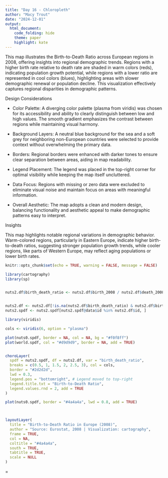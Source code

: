 ```yaml
---
title: "Day 16 - Chloropleth"
author: "Macy Trout"
date: "2024-12-01"
output:
  html_document:
    code_folding: hide
    theme: paper
    highlight: kate
---
```


This map illustrates the Birth-to-Death Ratio across European regions in 2008, offering insights into regional demographic trends. Regions with a higher birth rate relative to death rate are shaded in warm colors (reds), indicating population growth potential, while regions with a lower ratio are represented in cool colors (blues), highlighting areas with slower demographic renewal or population decline. This visualization effectively captures regional disparities in demographic patterns.

Design Considerations

- Color Palette: A diverging color palette (plasma from viridis) was chosen for its accessibility and ability to clearly distinguish between low and high values. The smooth gradient emphasizes the contrast between regions while maintaining visual harmony.

- Background Layers: A neutral blue background for the sea and a soft grey for neighboring non-European countries were selected to provide context without overwhelming the primary data.

- Borders: Regional borders were enhanced with darker tones to ensure clear separation between areas, aiding in map readability.

- Legend Placement: The legend was placed in the top-right corner for optimal visibility while keeping the map itself uncluttered.

- Data Focus: Regions with missing or zero data were excluded to eliminate visual noise and maintain focus on areas with meaningful information.

- Overall Aesthetic: The map adopts a clean and modern design, balancing functionality and aesthetic appeal to make demographic patterns easy to interpret.

Insights

This map highlights notable regional variations in demographic behavior. Warm-colored regions, particularly in Eastern Europe, indicate higher birth-to-death ratios, suggesting stronger population growth trends, while cooler regions, like parts of Western Europe, may reflect aging populations or lower birth rates.

```r
knitr::opts_chunk$set(echo = TRUE, warning = FALSE, message = FALSE)
```


```r
library(cartography)
library(sp)


nuts2.df$birth_death_ratio <- nuts2.df$birth_2008 / nuts2.df$death_2008


nuts2.df <- nuts2.df[!is.na(nuts2.df$birth_death_ratio) & nuts2.df$birth_death_ratio > 0, ]
nuts2.spdf <- nuts2.spdf[nuts2.spdf@data$id %in% nuts2.df$id, ]

library(viridis)

cols <- viridis(6, option = "plasma")

plot(nuts0.spdf, border = NA, col = NA, bg = "#f0f8ff")
plot(world.spdf, col = "#d9d9d9", border = NA, add = TRUE) 


choroLayer(
  spdf = nuts2.spdf, df = nuts2.df, var = "birth_death_ratio",
  breaks = c(0.5, 1, 1.5, 2, 2.5, 3), col = cols,
  border = "#2d2d2d",
  lwd = 0.3,
  legend.pos = "bottomright", # Legend moved to top-right
  legend.title.txt = "Birth-to-Death Ratio",
  legend.values.rnd = 2, add = TRUE
)

plot(nuts0.spdf, border = "#4a4a4a", lwd = 0.8, add = TRUE)



layoutLayer(
  title = "Birth-to-Death Ratio in Europe (2008)",
  author = "Source: Eurostat, 2008 | Visualization: cartography",
  frame = TRUE,
  col = NA,
  coltitle = "#4a4a4a",
  south = TRUE,
  tabtitle = TRUE,
  scale = NULL
)
```


=